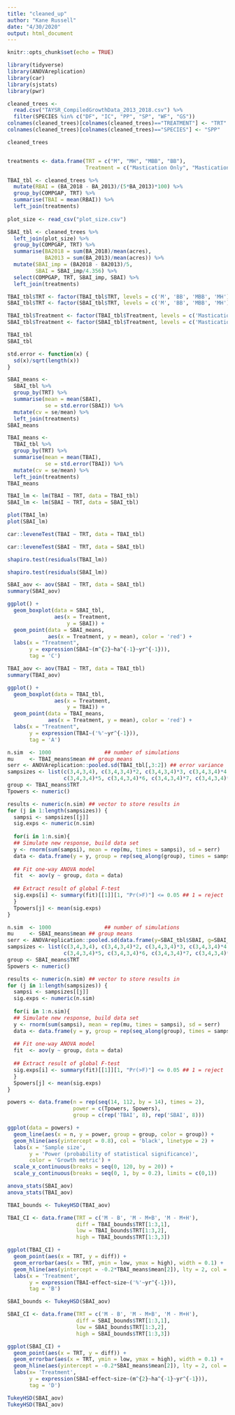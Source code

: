 ```yaml
---
title: "cleaned_up"
author: "Kane Russell"
date: "4/30/2020"
output: html_document
---
```


```r
knitr::opts_chunk$set(echo = TRUE)
```

```r
library(tidyverse)
library(ANOVAreplication)
library(car)
library(sjstats)
library(pwr)
```


```r
cleaned_trees <- 
  read.csv("TAYSR_CompiledGrowthData_2013_2018.csv") %>% 
  filter(SPECIES %in% c("DF", "IC", "PP", "SP", "WF", "GS"))
colnames(cleaned_trees)[colnames(cleaned_trees)=="TREATMENT"] <- "TRT"
colnames(cleaned_trees)[colnames(cleaned_trees)=="SPECIES"] <- "SPP"

cleaned_trees


treatments <- data.frame(TRT = c("M", "MH", "MBB", "BB"), 
                         Treatment = c("Mastication Only", "Mastication + Herbicide", "Mastication + Burn", "Burn Only" ))

TBAI_tbl <- cleaned_trees %>% 
  mutate(RBAI = (BA_2018 - BA_2013)/(5*BA_2013)*100) %>%
  group_by(COMPGAP, TRT) %>% 
  summarise(TBAI = mean(RBAI)) %>% 
  left_join(treatments)
  
plot_size <- read_csv("plot_size.csv")

SBAI_tbl <- cleaned_trees %>% 
  left_join(plot_size) %>% 
  group_by(COMPGAP, TRT) %>% 
  summarise(BA2018 = sum(BA_2018)/mean(acres),
            BA2013 = sum(BA_2013)/mean(acres)) %>% 
  mutate(SBAI_imp = (BA2018 - BA2013)/5, 
         SBAI = SBAI_imp/4.356) %>% 
  select(COMPGAP, TRT, SBAI_imp, SBAI) %>% 
  left_join(treatments)

TBAI_tbl$TRT <- factor(TBAI_tbl$TRT, levels = c('M', 'BB', 'MBB', 'MH'))
SBAI_tbl$TRT <- factor(SBAI_tbl$TRT, levels = c('M', 'BB', 'MBB', 'MH'))

TBAI_tbl$Treatment <- factor(TBAI_tbl$Treatment, levels = c('Mastication Only', 'Burn Only', 'Mastication + Burn', 'Mastication + Herbicide'))
SBAI_tbl$Treatment <- factor(SBAI_tbl$Treatment, levels = c('Mastication Only', 'Burn Only', 'Mastication + Burn', 'Mastication + Herbicide'))

TBAI_tbl
SBAI_tbl
```

```r
std.error <- function(x) {
  sd(x)/sqrt(length(x))
}
```

```r
SBAI_means <- 
  SBAI_tbl %>% 
  group_by(TRT) %>%
  summarise(mean = mean(SBAI),
            se = std.error(SBAI)) %>% 
  mutate(cv = se/mean) %>% 
  left_join(treatments)
SBAI_means

TBAI_means <- 
  TBAI_tbl %>% 
  group_by(TRT) %>%
  summarise(mean = mean(TBAI),
            se = std.error(TBAI)) %>% 
  mutate(cv = se/mean) %>% 
  left_join(treatments)
TBAI_means
```

```r
TBAI_lm <- lm(TBAI ~ TRT, data = TBAI_tbl)
SBAI_lm <- lm(SBAI ~ TRT, data = SBAI_tbl)

plot(TBAI_lm)
plot(SBAI_lm)
```

```r
car::leveneTest(TBAI ~ TRT, data = TBAI_tbl)

car::leveneTest(SBAI ~ TRT, data = SBAI_tbl)

shapiro.test(residuals(TBAI_lm))

shapiro.test(residuals(SBAI_lm))
```

```r
SBAI_aov <- aov(SBAI ~ TRT, data = SBAI_tbl)
summary(SBAI_aov)
```

```r
ggplot() + 
  geom_boxplot(data = SBAI_tbl, 
               aes(x = Treatment, 
                   y = SBAI)) + 
  geom_point(data = SBAI_means, 
             aes(x = Treatment, y = mean), color = 'red') + 
  labs(x = "Treatment", 
       y = expression(SBAI~(m^{2}~ha^{-1}~yr^{-1})), 
       tag = 'C')
```


```r
TBAI_aov <- aov(TBAI ~ TRT, data = TBAI_tbl)
summary(TBAI_aov)
```

```r
ggplot() + 
  geom_boxplot(data = TBAI_tbl, 
               aes(x = Treatment, 
                   y = TBAI)) + 
  geom_point(data = TBAI_means, 
             aes(x = Treatment, y = mean), color = 'red') + 
  labs(x = "Treatment", 
       y = expression(TBAI~('%'~yr^{-1})), 
       tag = 'A')
```

```r
n.sim  <- 1000                 ## number of simulations
mu     <- TBAI_means$mean ## group means
serr <- ANOVAreplication::pooled.sd(TBAI_tbl[,3:2]) ## error variance
sampsizes <- list(c(3,4,3,4), c(3,4,3,4)*2, c(3,4,3,4)*3, c(3,4,3,4)*4, 
                  c(3,4,3,4)*5, c(3,4,3,4)*6, c(3,4,3,4)*7, c(3,4,3,4)*8) ## number of observations per group
group <- TBAI_means$TRT
Tpowers <- numeric()

results <- numeric(n.sim) ## vector to store results in
for (j in 1:length(sampsizes)) {
  sampsi <- sampsizes[[j]]
  sig.exps <- numeric(n.sim)
  
  for(i in 1:n.sim){
  ## Simulate new response, build data set
  y <- rnorm(sum(sampsi), mean = rep(mu, times = sampsi), sd = serr)
  data <- data.frame(y = y, group = rep(seq_along(group), times = sampsi))
 
  ## Fit one-way ANOVA model
  fit  <- aov(y ~ group, data = data)
  
  ## Extract result of global F-test
  sig.exps[i] <- summary(fit)[[1]][1, "Pr(>F)"] <= 0.05 ## 1 = reject
  }
  Tpowers[j] <- mean(sig.exps)
}

```

```r
n.sim  <- 1000                 ## number of simulations
mu     <- SBAI_means$mean ## group means
serr <- ANOVAreplication::pooled.sd(data.frame(y=SBAI_tbl$SBAI, g=SBAI_tbl$TRT)) ## error variance
sampsizes <- list(c(3,4,3,4), c(3,4,3,4)*2, c(3,4,3,4)*3, c(3,4,3,4)*4, 
                  c(3,4,3,4)*5, c(3,4,3,4)*6, c(3,4,3,4)*7, c(3,4,3,4)*8) ## number of observations per group
group <- SBAI_means$TRT
Spowers <- numeric()

results <- numeric(n.sim) ## vector to store results in
for (j in 1:length(sampsizes)) {
  sampsi <- sampsizes[[j]]
  sig.exps <- numeric(n.sim)
  
  for(i in 1:n.sim){
  ## Simulate new response, build data set
  y <- rnorm(sum(sampsi), mean = rep(mu, times = sampsi), sd = serr)
  data <- data.frame(y = y, group = rep(seq_along(group), times = sampsi))
 
  ## Fit one-way ANOVA model
  fit  <- aov(y ~ group, data = data)
  
  ## Extract result of global F-test
  sig.exps[i] <- summary(fit)[[1]][1, "Pr(>F)"] <= 0.05 ## 1 = reject
  }
  Spowers[j] <- mean(sig.exps)
}

```

```r
powers <- data.frame(n = rep(seq(14, 112, by = 14), times = 2), 
                     power = c(Tpowers, Spowers),
                     group = c(rep('TBAI', 8), rep('SBAI', 8)))

ggplot(data = powers) + 
  geom_line(aes(x = n, y = power, group = group, color = group)) + 
  geom_hline(aes(yintercept = 0.8), col = 'black', linetype = 2) + 
  labs(x = 'Sample size', 
       y = 'Power (probability of statistical significance)', 
       color = 'Growth metric') + 
  scale_x_continuous(breaks = seq(0, 120, by = 20)) + 
  scale_y_continuous(breaks = seq(0, 1, by = 0.2), limits = c(0,1))
```

```r
anova_stats(SBAI_aov)
anova_stats(TBAI_aov)
```



```r
TBAI_bounds <- TukeyHSD(TBAI_aov)

TBAI_CI <- data.frame(TRT = c('M - B', 'M - M+B', 'M - M+H'), 
                      diff = TBAI_bounds$TRT[1:3,1], 
                      low = TBAI_bounds$TRT[1:3,2], 
                      high = TBAI_bounds$TRT[1:3,3])

ggplot(TBAI_CI) + 
  geom_point(aes(x = TRT, y = diff)) + 
  geom_errorbar(aes(x = TRT, ymin = low, ymax = high), width = 0.1) + 
  geom_hline(aes(yintercept = -0.2*TBAI_means$mean[2]), lty = 2, col = 'red') + 
  labs(x = 'Treatment', 
       y = expression(TBAI~effect~size~('%'~yr^{-1})), 
       tag = 'B')
```

```r
SBAI_bounds <- TukeyHSD(SBAI_aov)

SBAI_CI <- data.frame(TRT = c('M - B', 'M - M+B', 'M - M+H'), 
                      diff = SBAI_bounds$TRT[1:3,1], 
                      low = SBAI_bounds$TRT[1:3,2], 
                      high = SBAI_bounds$TRT[1:3,3])

ggplot(SBAI_CI) + 
  geom_point(aes(x = TRT, y = diff)) + 
  geom_errorbar(aes(x = TRT, ymin = low, ymax = high), width = 0.1) + 
  geom_hline(aes(yintercept = -0.2*SBAI_means$mean[2]), lty = 2, col = 'red') + 
  labs(x= 'Treatment', 
       y = expression(SBAI~effect~size~(m^{2}~ha^{-1}~yr^{-1})), 
       tag = 'D')
```

```r
TukeyHSD(SBAI_aov)
TukeyHSD(TBAI_aov)
```

